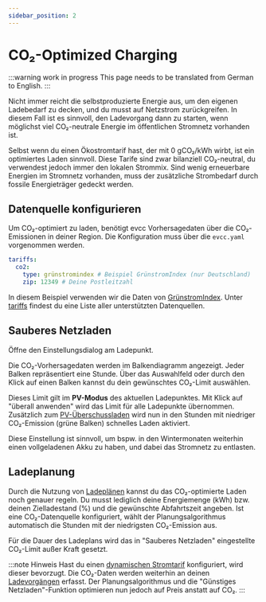 ```yaml
---
sidebar_position: 2
---
```



# CO₂-Optimized Charging

:::warning work in progress
This page needs to be translated from German to English.
:::

Nicht immer reicht die selbstproduzierte Energie aus, um den eigenen Ladebedarf zu decken, und du musst auf Netzstrom zurückgreifen.
In diesem Fall ist es sinnvoll, den Ladevorgang dann zu starten, wenn möglichst viel CO₂-neutrale Energie im öffentlichen Stromnetz vorhanden ist.

Selbst wenn du einen Ökostromtarif hast, der mit 0 gCO₂/kWh wirbt, ist ein optimiertes Laden sinnvoll.
Diese Tarife sind zwar bilanziell CO₂-neutral, du verwendest jedoch immer den lokalen Strommix.
Sind wenig erneuerbare Energien im Stromnetz vorhanden, muss der zusätzliche Strombedarf durch fossile Energieträger gedeckt werden.

## Datenquelle konfigurieren

Um CO₂-optimiert zu laden, benötigt evcc Vorhersagedaten über die CO₂-Emissionen in deiner Region.
Die Konfiguration muss über die `evcc.yaml` vorgenommen werden.

```yaml
tariffs:
  co2:
    type: grünstromindex # Beispiel GrünstromIndex (nur Deutschland)
    zip: 12349 # Deine Postleitzahl
```

In diesem Beispiel verwenden wir die Daten von [GrünstromIndex](https://www.gruenstromindex.de/).
Unter [tariffs](../reference/configuration/tariffs/#co2) findest du eine Liste aller unterstützten Datenquellen.

## Sauberes Netzladen

Öffne den Einstellungsdialog am Ladepunkt.

<Screenshot
  name="features/screenshots/co2-loadpoint-settings"
  caption="Einstellungen am Ladepunkt"
/>

Die CO₂-Vorhersagedaten werden im Balkendiagramm angezeigt.
Jeder Balken repräsentiert eine Stunde.
Über das Auswahlfeld oder durch den Klick auf einen Balken kannst du dein gewünschtes CO₂-Limit auswählen.

<Screenshot
  name="features/screenshots/co2-modal"
  caption="Screenshot vom Smartes Netzladen Dialog mit eingestelltem CO₂-Limit"
/>

Dieses Limit gilt im **PV-Modus** des aktuellen Ladepunktes.
Mit Klick auf "überall anwenden" wird das Limit für alle Ladepunkte übernommen.
Zusätzlich zum [PV-Überschussladen](./solar-charging) wird nun in den Stunden mit niedriger CO₂-Emission (grüne Balken) schnelles Laden aktiviert.

Diese Einstellung ist sinnvoll, um bspw. in den Wintermonaten weiterhin einen vollgeladenen Akku zu haben, und dabei das Stromnetz zu entlasten.

## Ladeplanung

Durch die Nutzung von [Ladeplänen](./plans) kannst du das CO₂-optimierte Laden noch genauer regeln.
Du musst lediglich deine Energiemenge (kWh) bzw. deinen Zielladestand (%) und die gewünschte Abfahrtszeit angeben.
Ist eine CO₂-Datenquelle konfiguriert, wählt der Planungsalgorithmus automatisch die Stunden mit der niedrigsten CO₂-Emission aus.

<Screenshot
  name="features/screenshots/co2-plan"
  caption="Screenshot des Ladeplan Dialogs mit optimierter CO₂-Ladung"
/>

Für die Dauer des Ladeplans wird das in "Sauberes Netzladen" eingestellte CO₂-Limit außer Kraft gesetzt.

:::note Hinweis
Hast du einen [dynamischen Stromtarif](./dynamic-prices) konfiguriert, wird dieser bevorzugt.
Die CO₂-Daten werden weiterhin an deinen [Ladevorgängen](./sessions) erfasst.
Der Planungsalgorithmus und die "Günstiges Netzladen"-Funktion optimieren nun jedoch auf Preis anstatt auf CO₂.
:::
